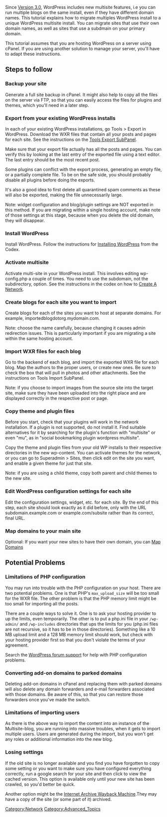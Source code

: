 {{Languages|
{{en|Migrating Multiple Blogs into WordPress 3.0 Multisite}}
{{ja|複数のブログをマルチサイトに移行する}}
{{fr|Migrer de multiples blogs vers WordPress 3.0 Multisite}}
}}

Since [[Version 3.0]], WordPress includes new multisite features, i.e you can run multiple blogs on the same install, even if they have different domain names. This tutorial explains how to migrate multiples WordPress install to a unique WordPress multisite install. You can migrate sites that use their own domain names, as well as sites that use a subdmain on your primary domain.

This tutorial assumes that you are hosting WordPress on a server using cPanel. If you are using another solution to manage your server, you'll have to adapt these instructions.

== Steps to follow ==

=== Backup your site ===
Generate a full site backup in cPanel. It might also help to copy all the files on the server via FTP, so that you can easily access the files for plugins and themes, which you'll need in a later step.

=== Export from your existing WordPress installs ===
In each of your existing WordPress installations, go Tools > Export in WordPress. Download the WXR files that contain all your posts and pages for each site. See the instructions on the [[Tools Export SubPanel]].

Make sure that your export file actually has all the posts and pages. You can verify this by looking at the last entry of the exported file using a text editor. The last entry should be the most recent post.

Some plugins can conflict with the export process, generating an empty file, or a partially complete file. To be on the safe side, you should probably disable all plugins before doing the exports.

It's also a good idea to first delete all quarantined spam comments as these will also be exported, making the file unnecessarily large.

Note: widget configuration and blog/plugin settings are NOT exported in this method. If you are migrating within a single hosting account, make note of those settings at this stage, because when you delete the old domain, they will disappear.

=== Install WordPress {{CurrentVersion}} ===
Install WordPress. Follow the instructions for [[Installing WordPress]] from the Codex.

=== Activate multisite ===
Activate multi-site in your WordPress {{CurrentVersion}} install. This involves editing wp-config.php a couple of times. You need to use the subdomain, not the subdirectory, option. See the instructions in the codex on how to [[Create A Network]].

=== Create blogs for each site you want to import ===
Create blogs for each of the sites you want to host at separate domains. For example, importedblogdotorg.mydomain.com.

Note: choose the name carefully, because changing it causes admin redirection issues. This is particularly important if you are migrating a site within the same hosting account.

=== Import WXR files for each blog ===
Go to the backend of each blog, and import the exported WXR file for each blog. Map the authors to the proper users, or create new ones. Be sure to check the box that will pull in photos and other attachments. See the instructions on Tools Import SubPanel.

Note: if you choose to import images from the source site into the target site, make sure they have been uploaded into the right place and are displayed correctly in the respective post or page.

=== Copy theme and plugin files ===
Before you start, check that your plugins will work in the network installation. If a plugin is not supported, do not install it. Find suitable alternatives for it by searching for the plugin's function with "multisite" or even "mu", as in "social bookmarking plugin wordpress multisite".

Copy the theme and plugin files from your old WP installs to their respective directories in the new wp-content. You can activate themes for the network, or you can go to Superadmin > Sites, then click edit on the site you want, and enable a given theme for just that site.

Note: if you are using a child theme, copy both parent and child themes to the new site.

=== Edit WordPress configuration settings for each site ===
Edit the configuration settings, widget, etc. for each site. By the end of this step, each site should look exactly as it did before, only with the URL subdomain.example.com or example.com/subsite rather than its correct, final URL.

=== Map domains to your main site ===
Optional: If you want your new sites to have their own domain, you can [http://wordpress.org/extend/plugins/wordpress-mu-domain-mapping/ Map Domains]

== Potential Problems ==

=== Limitations of PHP configuration ===
You may run into trouble with the PHP configuration on your host. There are two potential problems. One is that PHP's <code>max_upload_size</code> will be too small for the WXR file. The other problem is that the PHP memory limit might be too small for importing all the posts.

There are a couple ways to solve it. One is to ask your hosting provider to up the limits, even temporarily. The other is to put a php.ini file in your <code>/wp-admin/</code> and <code>/wp-includes</code> directories that ups the limits for you (php.ini files are not recursive, so it has to be in those directories). Something like a 10 MB upload limit and a 128 MB memory limit should work, but check with your hosting provider first so that you don't violate the terms of your agreement.

Search the [http://wordpress.org/support/ WordPress forum support] for help with PHP configuration problems.

=== Converting add-on domains to parked domains ===
Deleting add-on domains in cPanel and replacing them with parked domains will also delete any domain forwarders and e-mail forwarders associated with those domains. Be aware of this, so that you can restore those forwarders once you've made the switch.

=== Limitations of importing users ===
As there is the above way to import the content into an instance of the Multisite-blog, you are running into massive troubles, when it gets to import multiple users. Users are generated during the import, but you won't get any roles or additional information into the new blog.

=== Losing settings ===
If the old site is no longer available and you find you have forgotten to copy some setting or you want to make sure you have configured everything correctly, run a google search for your site and then click to view the cached version. This option is available only until your new site has been crawled, so you'd better be quick.

Another option might be the [https://archive.org/web/ Internet Archive Wayback Machine].They may have a copy of the site (or some part of it) archived.

{{Stub}}
[[Category:Network]]
[[Category:Advanced_Topics]]